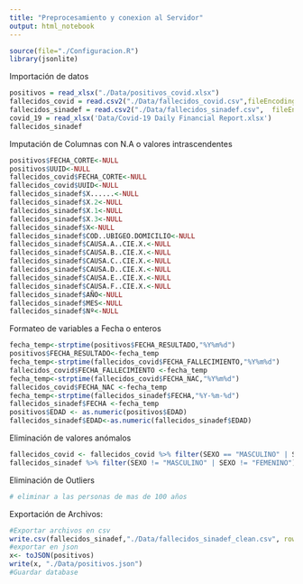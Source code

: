 ```yaml
---
title: "Preprocesamiento y conexion al Servidor"
output: html_notebook
---
```


```r
source(file="./Configuracion.R")
library(jsonlite)
```

Importación de datos
```r
positivos = read_xlsx("./Data/positivos_covid.xlsx")
fallecidos_covid = read.csv2("./Data/fallecidos_covid.csv",fileEncoding = "LATIN1",header = TRUE, na.strings=c(""," ","NA"))
fallecidos_sinadef = read.csv2("./Data/fallecidos_sinadef.csv",  fileEncoding = "LATIN1",sep = ";" ,header = TRUE, na.strings=c(""," ","NA"))
covid_19 = read_xlsx('Data/Covid-19 Daily Financial Report.xlsx')
fallecidos_sinadef
```

Imputación de Columnas con N.A o valores intrascendentes
```r
positivos$FECHA_CORTE<-NULL
positivos$UUID<-NULL
fallecidos_covid$FECHA_CORTE<-NULL
fallecidos_covid$UUID<-NULL
fallecidos_sinadef$X......<-NULL
fallecidos_sinadef$X.2<-NULL
fallecidos_sinadef$X.1<-NULL
fallecidos_sinadef$X.3<-NULL
fallecidos_sinadef$X<-NULL
fallecidos_sinadef$COD..UBIGEO.DOMICILIO<-NULL
fallecidos_sinadef$CAUSA.A..CIE.X.<-NULL
fallecidos_sinadef$CAUSA.B..CIE.X.<-NULL
fallecidos_sinadef$CAUSA.C..CIE.X.<-NULL
fallecidos_sinadef$CAUSA.D..CIE.X.<-NULL
fallecidos_sinadef$CAUSA.E..CIE.X.<-NULL
fallecidos_sinadef$CAUSA.F..CIE.X.<-NULL
fallecidos_sinadef$AÑO<-NULL
fallecidos_sinadef$MES<-NULL
fallecidos_sinadef$Nº<-NULL

```
Formateo de variables a Fecha o enteros
```r
fecha_temp<-strptime(positivos$FECHA_RESULTADO,"%Y%m%d")
positivos$FECHA_RESULTADO<-fecha_temp
fecha_temp<-strptime(fallecidos_covid$FECHA_FALLECIMIENTO,"%Y%m%d")
fallecidos_covid$FECHA_FALLECIMIENTO <-fecha_temp
fecha_temp<-strptime(fallecidos_covid$FECHA_NAC,"%Y%m%d")
fallecidos_covid$FECHA_NAC <-fecha_temp
fecha_temp<-strptime(fallecidos_sinadef$FECHA,"%Y-%m-%d")
fallecidos_sinadef$FECHA <-fecha_temp
positivos$EDAD <- as.numeric(positivos$EDAD)
fallecidos_sinadef$EDAD<-as.numeric(fallecidos_sinadef$EDAD)
```
Eliminación de valores anómalos
```r
fallecidos_covid <- fallecidos_covid %>% filter(SEXO == "MASCULINO" | SEXO == "FEMENINO")
fallecidos_sinadef %>% filter(SEXO != "MASCULINO" | SEXO != "FEMENINO")

```

Eliminación de Outliers
```r
# eliminar a las personas de mas de 100 años
```

Exportación de Archivos:

```r
#Exportar archivos en csv
write.csv(fallecidos_sinadef,"./Data/fallecidos_sinadef_clean.csv", row.names = FALSE)
#exportar en json
x<- toJSON(positivos)
write(x, "./Data/positivos.json")
#Guardar database
```

